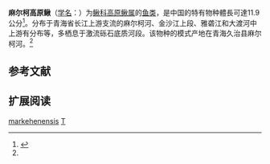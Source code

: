 {{Speciesbox
| name = 麻尔柯高原鳅
| status = 
| status_system = 
| image = 
| genus = Triplophysa
| species = markehenensis
| authority = Zhu et Wu, 1981<ref name='id6392'>{{cite web| url =http://www.bioinfo.cn/db05/BjdwSpecies.php?action=view&id=6392| title =麻尔柯高原鳅| work =中国动物物种编目数据库| publisher =中国科学院微生物研究所| author =中国科学院动物研究所| accessdate =2009-04-11| deadurl =yes| archiveurl =https://web.archive.org/web/20160305105505/http://www.bioinfo.cn/db05/BjdwSpecies.php?action=view&id=6392| archivedate =2016-03-05}}</ref>
}}

'''麻尔柯高原鳅'''（[[学名|学名]]：{{lang|la|''Triplophysa markehenensis''}}）为[[鳅科|鳅科]][[高原鳅属|高原鳅属]]的[[鱼类|鱼类]]，是中国的特有物种體長可達11.9公分<ref>{{cite web|url=http://wpbp.sinica.edu.tw/Summary/SpeciesSummary.php?id=60951&lang=chinese| title =Triplophysa markehenensis}}</ref>。分布于青海省长江上游支流的麻尔柯河、金沙江上段、雅砻江和大渡河中上游有分布等，多栖息于激流砾石底质河段。该物种的模式产地在青海久治县麻尔柯河。<ref name='id6392'/>

== 参考文献 ==
{{reflist}}

== 扩展阅读 ==
{{refbegin}}
{{wikispecies-inline|Triplophysa markehenensis|麻尔柯高原鳅}}
{{refend}}
{{Taxonbar|from=Q1041735}}

[[Category:高原鳅属|markehenensis]]
[[Category:1981年描述的魚類|T]]


{{鯉形目小作品}}